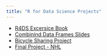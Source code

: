 ```yaml
---
title: "R for Data Science Projects"
---
```


* [R4DS Excersice Book](https://stt2860-f2024.github.io/r4ds-exercises-devindavidson46/)
* [Combinind Data Frames Slides](./SLIDES/CombiningDataFramesSlides.qmd)
* [Bicycle Sharing Project](https://stt2860-f2024.github.io/bicycle-sharing-devindavidson46/BikeSharing.html)
* [Final Project - NHL](./FinalProject/hockeyproject.qmd) 